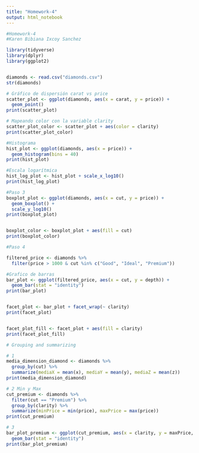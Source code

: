 ```yaml
---
title: "Homework-4"
output: html_notebook
---
```


 

```r
#Homework-4
#Karen Bibiana Ixcoy Sanchez

library(tidyverse)
library(dplyr)
library(ggplot2)


diamonds <- read.csv("diamonds.csv")
str(diamonds)

# Gráfico de dispersión carat vs price
scatter_plot <- ggplot(diamonds, aes(x = carat, y = price)) +
  geom_point()
print(scatter_plot)

# Mapeando color con la variable clarity
scatter_plot_color <- scatter_plot + aes(color = clarity)
print(scatter_plot_color)

#Histograma
hist_plot <- ggplot(diamonds, aes(x = price)) +
  geom_histogram(bins = 40)
print(hist_plot)

#Escala logarítmica
hist_log_plot <- hist_plot + scale_x_log10()
print(hist_log_plot)

#Paso 3
boxplot_plot <- ggplot(diamonds, aes(x = cut, y = price)) +
  geom_boxplot() +
  scale_y_log10()
print(boxplot_plot)


boxplot_color <- boxplot_plot + aes(fill = cut)
print(boxplot_color)

#Paso 4

filtered_price <- diamonds %>%
  filter(price > 1000 & cut %in% c("Good", "Ideal", "Premium"))

#Grafico de barras
bar_plot <- ggplot(filtered_price, aes(x = cut, y = depth)) +
  geom_bar(stat = "identity")
print(bar_plot)


facet_plot <- bar_plot + facet_wrap(~ clarity)
print(facet_plot)


facet_plot_fill <- facet_plot + aes(fill = clarity)
print(facet_plot_fill)

# Grouping and summarizing

# 1
media_dimension_diamond <- diamonds %>%
  group_by(cut) %>%
  summarize(mediaX = mean(x), mediaY = mean(y), mediaZ = mean(z))
print(media_dimension_diamond)

# 2 Min y Max
cut_premium <- diamonds %>%
  filter(cut == "Premium") %>%
  group_by(clarity) %>%
  summarize(minPrice = min(price), maxPrice = max(price))
print(cut_premium)

# 3
bar_plot_premium <- ggplot(cut_premium, aes(x = clarity, y = maxPrice, fill = clarity)) +
  geom_bar(stat = "identity")
print(bar_plot_premium)



```
